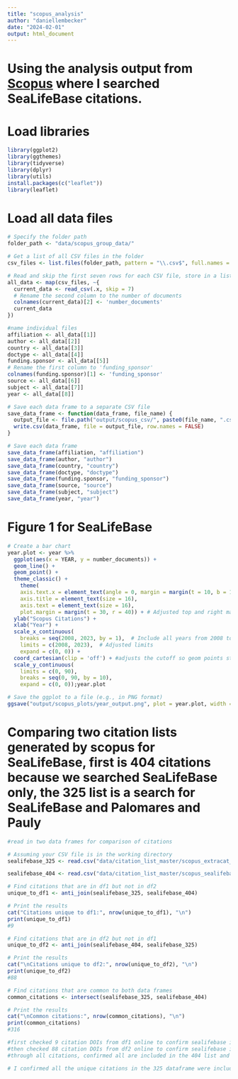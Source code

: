 ```yaml
---
title: "scopus_analysis"
author: "daniellembecker"
date: "2024-02-01"
output: html_document
---
```


# Using the analysis output from [Scopus](https://www.scopus.com/term/analyzer.uri?sort=plf-f&src=s&sid=c3cad66d9c803eb9e767bdd52c487fb7&sot=a&sdt=a&sl=16&s=ALL%28sealifebase%29&origin=resultslist&count=10&analyzeResults=Analyze+results) where I searched SeaLifeBase citations.


# Load libraries

```r
library(ggplot2)
library(ggthemes)
library(tidyverse)
library(dplyr)
library(utils)
install.packages(c("leaflet"))
library(leaflet)
```

# Load all data files

```r

# Specify the folder path
folder_path <- "data/scopus_group_data/"

# Get a list of all CSV files in the folder
csv_files <- list.files(folder_path, pattern = "\\.csv$", full.names = TRUE)

# Read and skip the first seven rows for each CSV file, store in a list
all_data <- map(csv_files, ~{
  current_data <- read_csv(.x, skip = 7)
  # Rename the second column to the number of documents
  colnames(current_data)[2] <- 'number_documents'
  current_data
})

#name individual files
affiliation <- all_data[[1]]
author <- all_data[[2]]
country <- all_data[[3]]
doctype <- all_data[[4]]
funding.sponsor <- all_data[[5]]
# Rename the first column to 'funding_sponsor'
colnames(funding.sponsor)[1] <- 'funding_sponsor'
source <- all_data[[6]]
subject <- all_data[[7]]
year <- all_data[[8]]

# Save each data frame to a separate CSV file
save_data_frame <- function(data_frame, file_name) {
  output_file <- file.path("output/scopus_csv/", paste0(file_name, ".csv"))
  write.csv(data_frame, file = output_file, row.names = FALSE)
}

# Save each data frame
save_data_frame(affiliation, "affiliation")
save_data_frame(author, "author")
save_data_frame(country, "country")
save_data_frame(doctype, "doctype")
save_data_frame(funding.sponsor, "funding_sponsor")
save_data_frame(source, "source")
save_data_frame(subject, "subject")
save_data_frame(year, "year")

```


# Figure 1 for SeaLifeBase
```r

# Create a bar chart
year.plot <- year %>%
  ggplot(aes(x = YEAR, y = number_documents)) +
  geom_line() + 
  geom_point() +
  theme_classic() +
    theme(
    axis.text.x = element_text(angle = 0, margin = margin(t = 10, b = 10)),
    axis.title = element_text(size = 16),
    axis.text = element_text(size = 16),
    plot.margin = margin(t = 30, r = 40)) + # Adjusted top and right margi
  ylab("Scopus Citations") +
  xlab("Year") +
  scale_x_continuous(
    breaks = seq(2008, 2023, by = 1),  # Include all years from 2008 to 2023
    limits = c(2008, 2023),  # Adjusted limits
    expand = c(0, 0)) +
  coord_cartesian(clip = 'off') + #adjusts the cutoff so geom points stay intact
  scale_y_continuous(
    limits = c(0, 90),
    breaks = seq(0, 90, by = 10),
    expand = c(0, 0));year.plot

# Save the ggplot to a file (e.g., in PNG format)
ggsave("output/scopus_plots/year_output.png", plot = year.plot, width = 15, height = 8, dpi = 300)

```

# Comparing two citation lists generated by scopus for SeaLifeBase, first is 404 citations because we searched SeaLifeBase only, the 325 list is a search for SeaLifeBase and Palomares and Pauly

```r
#read in two data frames for comparison of citations

# Assuming your CSV file is in the working directory
sealifebase_325 <- read.csv("data/citation_list_master/scopus_extracat_citations_325.csv")

sealifebase_404 <- read.csv("data/citation_list_master/scopus_sealifebase_404.csv")

# Find citations that are in df1 but not in df2
unique_to_df1 <- anti_join(sealifebase_325, sealifebase_404)

# Print the results
cat("Citations unique to df1:", nrow(unique_to_df1), "\n")
print(unique_to_df1)
#9

# Find citations that are in df2 but not in df1
unique_to_df2 <- anti_join(sealifebase_404, sealifebase_325)

# Print the results
cat("\nCitations unique to df2:", nrow(unique_to_df2), "\n")
print(unique_to_df2)
#88

# Find citations that are common to both data frames
common_citations <- intersect(sealifebase_325, sealifebase_404)

# Print the results
cat("\nCommon citations:", nrow(common_citations), "\n")
print(common_citations)
#316

#first checked 9 citation DOIs from df1 online to confirm sealifebase is mentioned in the citation
#then checked 88 citation DOIs from df2 online to confirm sealifebase is mentioned in the citation 
#through all citations, confirmed all are included in the 404 list and all are correct in including SeaLifeBase

# I confirmed all the unique citations in the 325 dataframe were included in the 404 dataframe just with slight variations in title or author, so 404 dataframe is the most commprehensive list 





```







